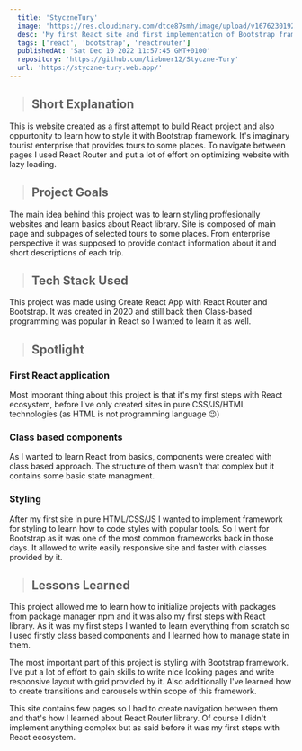```yaml
---
  title: 'StyczneTury'
  image: 'https://res.cloudinary.com/dtce87smh/image/upload/v1676230192/styczne-tury/styczne-tury_vavj4x.webp'
  desc: 'My first React site and first implementation of Bootstrap framework.'
  tags: ['react', 'bootstrap', 'reactrouter']
  publishedAt: 'Sat Dec 10 2022 11:57:45 GMT+0100'
  repository: 'https://github.com/liebner12/Styczne-Tury'
  url: 'https://styczne-tury.web.app/'
---
```


> ## Short Explanation

This is website created as a first attempt to build React project and also oppurtonity to learn how to style it with Bootstrap framework.
It's imaginary tourist enterprise that provides tours to some places. To navigate between pages I used React Router and put a lot of effort on
optimizing website with lazy loading.

> ## Project Goals

The main idea behind this project was to learn styling proffesionally websites and learn basics about React library.
Site is composed of main page and subpages of selected tours to some places. From enterprise perspective it was supposed to
provide contact information about it and short descriptions of each trip.

<CloudinaryImage
  src="https://res.cloudinary.com/dtce87smh/image/upload/v1676484863/styczne-tury/styczne-tury-full_a9synx.png"
  height="748"
  width="480"
  alt="Screenshot of StyczneTury homepage"
/>

> ## Tech Stack Used

<div className="not-prose">
  <Icons icons={['react', 'reactrouter', 'bootstrap']} />
</div>

This project was made using Create React App with React Router and Bootstrap. It was created in 2020 and still back then Class-based programming
was popular in React so I wanted to learn it as well.

> ## Spotlight

### First React application

Most imporant thing about this project is that it's my first steps with React ecosystem, before I've only created sites in pure CSS/JS/HTML technologies (as HTML is not programming language 😉)

### Class based components

As I wanted to learn React from basics, components were created with class based approach.
The structure of them wasn't that complex but it contains some basic state managment.

### Styling

After my first site in pure HTML/CSS/JS I wanted to implement framework for styling to learn how to code styles with popular tools.
So I went for Bootstrap as it was one of the most common frameworks back in those days. It allowed to write easily responsive site and faster
with classes provided by it.

<CloudinaryImage
  src="https://res.cloudinary.com/dtce87smh/image/upload/v1676230192/styczne-tury/styczne-tury-trip_mmquwh.webp"
  height="450"
  width="800"
  alt="Screen of trip to Gdańsk"
/>

> ## Lessons Learned

This project allowed me to learn how to initialize projects with packages from package manager npm
and it was also my first steps with React library. As it was my first steps I wanted to learn everything from scratch
so I used firstly class based components and I learned how to manage state in them.

The most important part of this project is styling with Bootstrap framework. I've put a lot of effort to gain
skills to write nice looking pages and write responsive layout with grid provided by it. Also additionally I've learned
how to create transitions and carousels within scope of this framework.

This site contains few pages so I had to create navigation between them and that's how I learned about React Router library.
Of course I didn't implement anything complex but as said before it was my first steps with React ecosystem.
